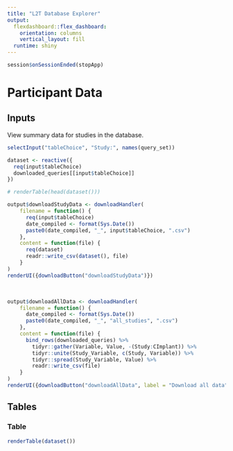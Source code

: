 ```yaml
---
title: "L2T Database Explorer"
output: 
  flexdashboard::flex_dashboard:
    orientation: columns
    vertical_layout: fill
  runtime: shiny
---
```


```r
session$onSessionEnded(stopApp)
```


Participant Data {data-orientation=rows}
======================================================================

Inputs {.sidebar data-width=300}
-----------------------------------------------------------------------

View summary data for studies in the database.
 
```r
selectInput("tableChoice", "Study:", names(query_set))  
```

```r
dataset <- reactive({
  req(input$tableChoice)
  downloaded_queries[[input$tableChoice]]
})

# renderTable(head(dataset()))
```


```r
output$downloadStudyData <- downloadHandler(
    filename = function() {
      req(input$tableChoice)
      date_compiled <- format(Sys.Date())
      paste0(date_compiled, "_", input$tableChoice, ".csv")
    },
    content = function(file) {
      req(dataset)
      readr::write_csv(dataset(), file)
    }
)
renderUI({downloadButton("downloadStudyData")})
```

<br/>

```r
output$downloadAllData <- downloadHandler(
    filename = function() {
      date_compiled <- format(Sys.Date())
      paste0(date_compiled, "_", "all_studies", ".csv")
    },
    content = function(file) {
      bind_rows(downloaded_queries) %>% 
        tidyr::gather(Variable, Value, -(Study:CImplant)) %>% 
        tidyr::unite(Study_Variable, c(Study, Variable)) %>% 
        tidyr::spread(Study_Variable, Value) %>% 
        readr::write_csv(file)
    }
)
renderUI({downloadButton("downloadAllData", label = "Download all data")})
```



Tables {data-width=300}
----------------------------------------------

### Table

```r
renderTable(dataset())
```



